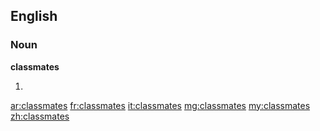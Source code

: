 ==English==

===Noun===
{{wikipedia|dab=classmates}}
'''classmates'''

# {{plural of|classmate}}

[[ar:classmates]]
[[fr:classmates]]
[[it:classmates]]
[[mg:classmates]]
[[my:classmates]]
[[zh:classmates]]